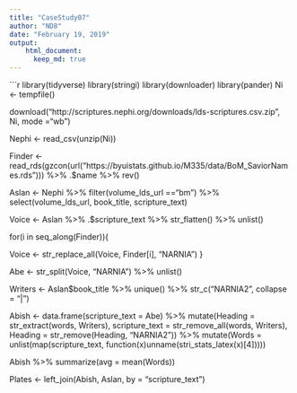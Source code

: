 ---
title: "CaseStudy07"
author: "ND8"
date: "February 19, 2019"
output: 
    html_document:
      keep_md: true
---

```{r message=FALSE, warning=FALSE}
library(tidyverse)
library(stringi)
library(downloader)
library(pander)
Ni <- tempfile()

download("http://scriptures.nephi.org/downloads/lds-scriptures.csv.zip", Ni, mode ="wb")


Nephi <- read_csv(unzip(Ni))



Finder <- read_rds(gzcon(url("https://byuistats.github.io/M335/data/BoM_SaviorNames.rds"))) %>%
  .$name %>%
  rev()



Aslan <- Nephi %>%
  filter(volume_lds_url =="bm") %>%
  select(volume_lds_url, book_title, scripture_text)

Voice <- Aslan %>%
  .$scripture_text %>%
  str_flatten() %>%
  unlist()
  
for(i in seq_along(Finder)){
  
  Voice <- str_replace_all(Voice, Finder[i], "NARNIA")
}

Abe <- str_split(Voice, "NARNIA") %>%
  unlist()

Writers <- Aslan$book_title %>%
  unique() %>%
  str_c("NARNIA2", collapse = "|") 

Abish <- data.frame(scripture_text = Abe) %>% 
  mutate(Heading = str_extract(words, Writers), 
         scripture_text = str_remove_all(words, Writers),
         Heading = str_remove(Heading, "NARNIA2")) %>%
  mutate(Words = unlist(map(scripture_text, function(x)unname(stri_stats_latex(x)[4])))) 
  
  

  

  

Abish %>%
  summarize(avg = mean(Words))
  

Plates <- left_join(Abish, Aslan, by = "scripture_text")























































































































































